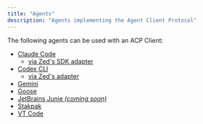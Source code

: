 ```yaml
---
title: "Agents"
description: "Agents implementing the Agent Client Protocol"
---
```


The following agents can be used with an ACP Client:

- [Claude Code](https://docs.anthropic.com/en/docs/claude-code/overview)
  - [via Zed's SDK adapter](https://github.com/zed-industries/claude-code-acp)
- [Codex CLI](https://developers.openai.com/codex/cli)
  - [via Zed's adapter](https://github.com/zed-industries/codex-acp)
- [Gemini](https://github.com/google-gemini/gemini-cli)
- [Goose](https://block.github.io/goose/docs/guides/acp-clients)
- [JetBrains Junie _(coming soon)_](https://www.jetbrains.com/junie/)
- [Stakpak](https://github.com/stakpak/agent?tab=readme-ov-file#agent-client-protocol-acp)
- [VT Code](https://github.com/vinhnx/vtcode/blob/main/README.md#zed-ide-integration-agent-client-protocol)
